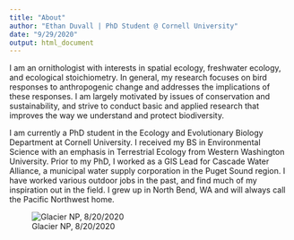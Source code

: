 ```yaml
---
title: "About"
author: "Ethan Duvall | PhD Student @ Cornell University"
date: "9/29/2020"
output: html_document
---
```


I am an ornithologist with interests in spatial ecology, freshwater ecology, and ecological stoichiometry. In general, my research focuses on bird responses to anthropogenic change and addresses the implications of these responses. I am largely motivated by issues of conservation and sustainability, and strive to conduct basic and applied research that improves the way we understand and protect biodiversity.

I am currently a PhD student in the Ecology and Evolutionary Biology Department at Cornell University. I received my BS in Environmental Science with an emphasis in Terrestrial Ecology from Western Washington University. Prior to my PhD, I worked as a GIS Lead for Cascade Water Alliance, a municipal water supply corporation in the Puget Sound region. I have worked various outdoor jobs in the past, and find much of my inspiration out in the field. I grew up in North Bend, WA and will always call the Pacific Northwest home. 

![Glacier NP, 8/20/2020](C:\Github\Repositories\website\images\ethan_glacier.jpg)